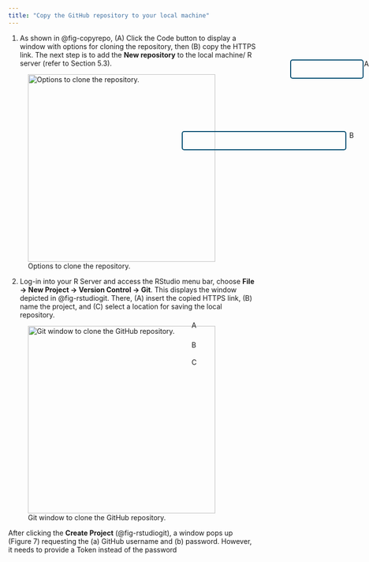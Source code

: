```yaml
---
title: "Copy the GitHub repository to your local machine"
---
```



1. As shown in @fig-copyrepo, (A) Click the Code button to display a window with options for cloning the repository, then (B) copy the HTTPS link. The next step is to add the **New repository** to the local machine/ R server (refer to Section 5.3).

![Options to clone the repository.](images/copyrepo.png){#fig-copyrepo .absolute top=160px left=500px width="380"}

:::{style="position: absolute; left: 950px; top: 175px; height: 35px; width: 35px; border:0px solid #004aad; padding: 0px; padding-left: 0px; box-shadow: 0px 0px 0px 0px #85929e; border-radius: 5px;"}
<div class="numberCircle">A</div>
:::

:::{style="position: absolute; left: 800px; top: 175px; height: 35px; width: 145px; border:2px solid #004a6f; padding: 0px; padding-left: 0px; box-shadow: 0px 0px 0px 0px #85929e; border-radius: 5px;"}
:::



:::{style="position: absolute; left: 920px; top: 320px; height: 35px; width: 35px; border:0px solid #004aad; padding: 0px; padding-left: 0px; box-shadow: 0px 0px 0px 0px #85929e; border-radius: 5px;"}
<div class="numberCircle">B</div>
:::


:::{style="position: absolute; left: 580px; top: 320px; height: 35px; width: 330px; border:2px solid #004a6f; padding: 0px; padding-left: 0px; box-shadow: 0px 0px 0px 0px #85929e; border-radius: 5px;"}
:::


2. Log-in into your R Server and access the RStudio menu bar, choose **File $\rightarrow$ New Project $\rightarrow$ Version Control $\rightarrow$ Git**. This displays the window depicted in @fig-rstudiogit. There, (A) insert the copied HTTPS link, (B) name the project, and (C) select a location for saving the local repository.


![Git window to clone the GitHub repository.](images/rstudiogit.png){#fig-rstudiogit .absolute top=160px left=500px width="380"}

:::{style="position: absolute; left: 600px; top: 705px; height: 35px; width: 35px; border:0px solid #004aad; padding: 0px; padding-left: 0px; box-shadow: 0px 0px 0px 0px #85929e; border-radius: 5px;"}
<div class="numberCircleSmall">A</div>
:::

:::{style="position: absolute; left: 600px; top: 745px; height: 35px; width: 35px; border:0px solid #004aad; padding: 0px; padding-left: 0px; box-shadow: 0px 0px 0px 0px #85929e; border-radius: 5px;"}
<div class="numberCircleSmall">B</div>
:::

:::{style="position: absolute; left: 600px; top: 780px; height: 35px; width: 35px; border:0px solid #004aad; padding: 0px; padding-left: 0px; box-shadow: 0px 0px 0px 0px #85929e; border-radius: 5px;"}
<div class="numberCircleSmall">C</div>
:::




After clicking the **Create Project** (@fig-rstudiogit), a window pops up (Figure 7) requesting the (a) GitHub username and (b) password. However, it needs to provide a Token instead of the password

